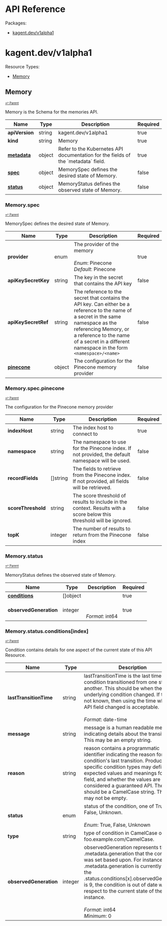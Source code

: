 # API Reference

Packages:

- [kagent.dev/v1alpha1](#kagentdevv1alpha1)

# kagent.dev/v1alpha1

Resource Types:

- [Memory](#memory)




## Memory
<sup><sup>[↩ Parent](#kagentdevv1alpha1 )</sup></sup>






Memory is the Schema for the memories API.

<table>
    <thead>
        <tr>
            <th>Name</th>
            <th>Type</th>
            <th>Description</th>
            <th>Required</th>
        </tr>
    </thead>
    <tbody><tr>
      <td><b>apiVersion</b></td>
      <td>string</td>
      <td>kagent.dev/v1alpha1</td>
      <td>true</td>
      </tr>
      <tr>
      <td><b>kind</b></td>
      <td>string</td>
      <td>Memory</td>
      <td>true</td>
      </tr>
      <tr>
      <td><b><a href="https://kubernetes.io/docs/reference/generated/kubernetes-api/v1.20/#objectmeta-v1-meta">metadata</a></b></td>
      <td>object</td>
      <td>Refer to the Kubernetes API documentation for the fields of the `metadata` field.</td>
      <td>true</td>
      </tr><tr>
        <td><b><a href="#memoryspec">spec</a></b></td>
        <td>object</td>
        <td>
          MemorySpec defines the desired state of Memory.<br/>
        </td>
        <td>false</td>
      </tr><tr>
        <td><b><a href="#memorystatus">status</a></b></td>
        <td>object</td>
        <td>
          MemoryStatus defines the observed state of Memory.<br/>
        </td>
        <td>false</td>
      </tr></tbody>
</table>


### Memory.spec
<sup><sup>[↩ Parent](#memory)</sup></sup>



MemorySpec defines the desired state of Memory.

<table>
    <thead>
        <tr>
            <th>Name</th>
            <th>Type</th>
            <th>Description</th>
            <th>Required</th>
        </tr>
    </thead>
    <tbody><tr>
        <td><b>provider</b></td>
        <td>enum</td>
        <td>
          The provider of the memory<br/>
          <br/>
            <i>Enum</i>: Pinecone<br/>
            <i>Default</i>: Pinecone<br/>
        </td>
        <td>true</td>
      </tr><tr>
        <td><b>apiKeySecretKey</b></td>
        <td>string</td>
        <td>
          The key in the secret that contains the API key<br/>
        </td>
        <td>false</td>
      </tr><tr>
        <td><b>apiKeySecretRef</b></td>
        <td>string</td>
        <td>
  The reference to the secret that contains the API key.  
  Can either be a reference to the name of a secret in the same namespace as the referencing Memory,  
  or a reference to the name of a secret in a different namespace in the form <code>&lt;namespace&gt;/&lt;name&gt;</code><br/>
</td>
        <td>false</td>
      </tr><tr>
        <td><b><a href="#memoryspecpinecone">pinecone</a></b></td>
        <td>object</td>
        <td>
          The configuration for the Pinecone memory provider<br/>
        </td>
        <td>false</td>
      </tr></tbody>
</table>


### Memory.spec.pinecone
<sup><sup>[↩ Parent](#memoryspec)</sup></sup>



The configuration for the Pinecone memory provider

<table>
    <thead>
        <tr>
            <th>Name</th>
            <th>Type</th>
            <th>Description</th>
            <th>Required</th>
        </tr>
    </thead>
    <tbody><tr>
        <td><b>indexHost</b></td>
        <td>string</td>
        <td>
          The index host to connect to<br/>
        </td>
        <td>true</td>
      </tr><tr>
        <td><b>namespace</b></td>
        <td>string</td>
        <td>
          The namespace to use for the Pinecone index. If not provided, the default namespace will be used.<br/>
        </td>
        <td>false</td>
      </tr><tr>
        <td><b>recordFields</b></td>
        <td>[]string</td>
        <td>
          The fields to retrieve from the Pinecone index. If not provided, all fields will be retrieved.<br/>
        </td>
        <td>false</td>
      </tr><tr>
        <td><b>scoreThreshold</b></td>
        <td>string</td>
        <td>
          The score threshold of results to include in the context. Results with a score below this threshold will be ignored.<br/>
        </td>
        <td>false</td>
      </tr><tr>
        <td><b>topK</b></td>
        <td>integer</td>
        <td>
          The number of results to return from the Pinecone index<br/>
        </td>
        <td>false</td>
      </tr></tbody>
</table>


### Memory.status
<sup><sup>[↩ Parent](#memory)</sup></sup>



MemoryStatus defines the observed state of Memory.

<table>
    <thead>
        <tr>
            <th>Name</th>
            <th>Type</th>
            <th>Description</th>
            <th>Required</th>
        </tr>
    </thead>
    <tbody><tr>
        <td><b><a href="#memorystatusconditionsindex">conditions</a></b></td>
        <td>[]object</td>
        <td>
          <br/>
        </td>
        <td>true</td>
      </tr><tr>
        <td><b>observedGeneration</b></td>
        <td>integer</td>
        <td>
          <br/>
          <br/>
            <i>Format</i>: int64<br/>
        </td>
        <td>true</td>
      </tr></tbody>
</table>


### Memory.status.conditions[index]
<sup><sup>[↩ Parent](#memorystatus)</sup></sup>



Condition contains details for one aspect of the current state of this API Resource.

<table>
    <thead>
        <tr>
            <th>Name</th>
            <th>Type</th>
            <th>Description</th>
            <th>Required</th>
        </tr>
    </thead>
    <tbody><tr>
        <td><b>lastTransitionTime</b></td>
        <td>string</td>
        <td>
          lastTransitionTime is the last time the condition transitioned from one status to another.
This should be when the underlying condition changed.  If that is not known, then using the time when the API field changed is acceptable.<br/>
          <br/>
            <i>Format</i>: date-time<br/>
        </td>
        <td>true</td>
      </tr><tr>
        <td><b>message</b></td>
        <td>string</td>
        <td>
          message is a human readable message indicating details about the transition.
This may be an empty string.<br/>
        </td>
        <td>true</td>
      </tr><tr>
        <td><b>reason</b></td>
        <td>string</td>
        <td>
          reason contains a programmatic identifier indicating the reason for the condition's last transition.
Producers of specific condition types may define expected values and meanings for this field,
and whether the values are considered a guaranteed API.
The value should be a CamelCase string.
This field may not be empty.<br/>
        </td>
        <td>true</td>
      </tr><tr>
        <td><b>status</b></td>
        <td>enum</td>
        <td>
          status of the condition, one of True, False, Unknown.<br/>
          <br/>
            <i>Enum</i>: True, False, Unknown<br/>
        </td>
        <td>true</td>
      </tr><tr>
        <td><b>type</b></td>
        <td>string</td>
        <td>
          type of condition in CamelCase or in foo.example.com/CamelCase.<br/>
        </td>
        <td>true</td>
      </tr><tr>
        <td><b>observedGeneration</b></td>
        <td>integer</td>
        <td>
          observedGeneration represents the .metadata.generation that the condition was set based upon.
For instance, if .metadata.generation is currently 12, but the .status.conditions[x].observedGeneration is 9, the condition is out of date
with respect to the current state of the instance.<br/>
          <br/>
            <i>Format</i>: int64<br/>
            <i>Minimum</i>: 0<br/>
        </td>
        <td>false</td>
      </tr></tbody>
</table>